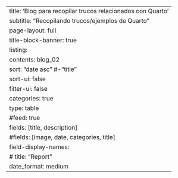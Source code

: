 ---
title: 'Blog para recopilar trucos relacionados con Quarto'
subtitle:  "Recopilando trucos/ejemplos de Quarto"
page-layout: full
title-block-banner: true
listing:
  contents: blog_02
  sort: "date asc"    #-"title"
  sort-ui: false
  filter-ui: false
  categories: true
  type: table
  #feed: true
  fields: [title, description]
  #fields: [image, date, categories, title]
  field-display-names:
    # title: "Report"
    date_format: medium
---